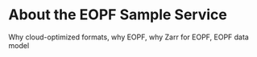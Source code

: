 # About the EOPF Sample Service {.unnumbered}

Why cloud-optimized formats, why EOPF, why Zarr for EOPF, EOPF data model


